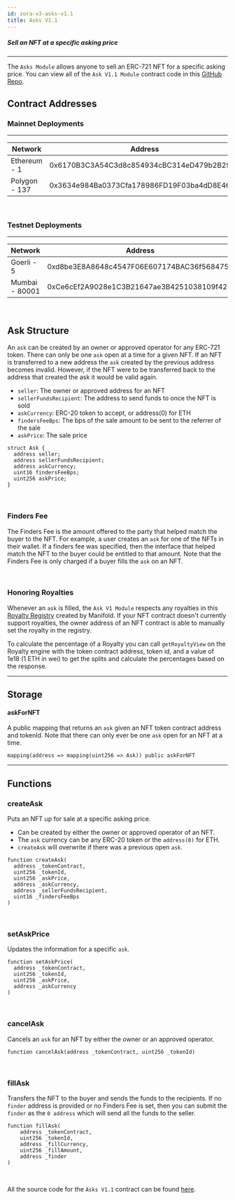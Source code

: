 ```yaml
---
id: zora-v3-asks-v1.1
title: Asks V1.1
---
```


##### Sell an NFT at a specific asking price

---
The `Asks Module` allows anyone to sell an ERC-721 NFT for a specific asking price. 
You can view all of the `Ask V1.1 Module` contract code in this [GitHub Repo](https://github.com/ourzora/v3/blob/main/contracts/modules/Asks/V1.1/AsksV1_1.sol).

## Contract Addresses

### Mainnet Deployments
---
| **Network**       | **Address**                                |
| ----------------- | ------------------------------------------ |
| Ethereum - 1      | 0x6170B3C3A54C3d8c854934cBC314eD479b2B29A3 |
| Polygon - 137     | 0x3634e984Ba0373Cfa178986FD19F03ba4dD8E469 |

<br/> 

### Testnet Deployments
---
| **Network**       | **Address**                                |
| ----------------- | ------------------------------------------ |
| Goerli - 5        | 0xd8be3E8A8648c4547F06E607174BAC36f5684756 |
| Mumbai - 80001    | 0xCe6cEf2A9028e1C3B21647ae3B4251038109f42a |

<br/>

## Ask Structure
An `ask` can be created by an owner or approved operator for any ERC-721 token.
There can only be one `ask` open at a time for a given NFT.
If an NFT is transferred to a new address the `ask` created by the previous address becomes invalid.
However, if the NFT were to be transferred back to the address that created the ask it would be valid again. 


* `seller`: The owner or approved address for an NFT
* `sellerFundsRecipient`: The address to send funds to once the NFT is sold
* `askCurrency`: ERC-20 token to accept, or address(0) for ETH
* `findersFeeBps`: The bps of the sale amount to be sent to the referrer of the sale
* `askPrice`: The sale price

```
struct Ask {
  address seller;
  address sellerFundsRecipient; 
  address askCurrency;
  uint16 findersFeeBps;
  uint256 askPrice;
}
```

<br/> 

### Finders Fee

The Finders Fee is the amount offered to the party that helped match the buyer to the NFT.
For example, a user creates an `ask` for one of the NFTs in their wallet. 
If a finders fee was specified, then the interface that helped match the NFT to the buyer could be entitled to that amount.
Note that the Finders Fee is only charged if a buyer fills the `ask` on an NFT.

<br/> 

### Honoring Royalties
Whenever an `ask` is filled, the `Ask V1 Module` respects any royalties in this [Royalty Registry](https://royaltyregistry.xyz/lookup) created by Manifold.
If your NFT contract doesn't currently support royalties, the owner address of an NFT contract is able to manually set the royalty in the registry.

To calculate the percentage of a Royalty you can call `getRoyaltyView` on the Royalty engine with the token contract address, token id, and a value of 1e18 (1 ETH in wei) to get the splits and calculate the percentages based on the response.
<br/> 

---

## Storage

#### askForNFT
A public mapping that returns an `ask` given an NFT token contract address and tokenId. 
Note that there can only ever be one `ask` open for an NFT at a time.

`mapping(address => mapping(uint256 => Ask)) public askForNFT`

--- 

## Functions

### createAsk 
Puts an NFT up for sale at a specific asking price. 
- Can be created by either the owner or approved operator of an NFT.
- The `ask` currency can be any ERC-20 token or the `address(0)` for ETH.
- `createAsk` will overwrite if there was a previous open `ask`.
```
function createAsk(
  address _tokenContract,
  uint256 _tokenId,
  uint256 _askPrice,
  address _askCurrency,
  address _sellerFundsRecipient,
  uint16 _findersFeeBps
)
```

<br/>

### setAskPrice
Updates the information for a specific `ask`.
```
function setAskPrice(
  address _tokenContract,
  uint256 _tokenId,
  uint256 _askPrice,
  address _askCurrency
) 
```

<br/>

### cancelAsk
Cancels an `ask` for an NFT by either the owner or an approved operator.
```
function cancelAsk(address _tokenContract, uint256 _tokenId)
```

<br/>

### fillAsk 
Transfers the NFT to the buyer and sends the funds to the recipients. 
If no `finder` address is provided or no Finders Fee is set, then you can submit the `finder` as the `0 address` which will send all the funds to the seller.
```
function fillAsk(
    address _tokenContract,
    uint256 _tokenId,
    address _fillCurrency,
    uint256 _fillAmount,
    address _finder
) 
```
<br/>

All the source code for the `Asks V1.1` contract can be found [here](https://github.com/ourzora/v3/blob/main/contracts/modules/Asks/V1.1/AsksV1_1.sol).